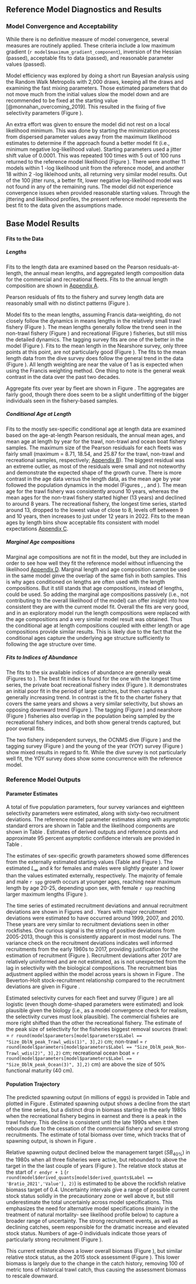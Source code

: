 ## Reference Model Diagnostics and Results


### Model Convergence and Acceptability {#model-convergence}

While there is no definitive measure of model convergence, several measures are routinely applied. These criteria include a low maximum gradient (`r model$maximum_gradient_component`), inversion of the Hessian (passed), acceptable fits to data (passed), and reasonable parameter values (passed). 

Model efficiency was explored by doing a short run Bayesian analysis using the Random Walk Metropolis with 2,000 draws, keeping all the draws and examining the fast mixing parameters. Those estimated parameters that do not move much from the initial values slow the model down and are recommended to be fixed at the starting value [@monnahan_overcoming_2019]. This resulted in the fixing of five selectivity parameters (Figure \ref{fig:pairs_plot_fast}).

An extra effort was given to ensure the model did not rest on a local likelihood minimum. This was done by starting the minimization process from dispersed parameter values away from the maximum likelihood estimates to determine if the approach found a better model fit (i.e., minimum negative log-likelihood value). Starting parameters used a jitter shift value of 0.0001. This was repeated 100 times with 5 out of 100 runs returned to the reference model likelihood (Figure \ref{fig:jitter}). There were another 11 models within 1 -log likelihood unit from the reference model, and another 18 within 2 -log likleihood units, all returning very similar model results. Out of the 100 jitter runs, a better fit, lower negative log-likelihood model was not found in any of the remaining runs. The model did not experience convergence issues when provided reasonable starting values. Through the jittering and likelihood profiles, the present reference model represents the best fit to the data given the assumptions made. 


## Base Model Results

#### Fits to the Data

##### Lengths

Fits to the length data are examined based on the Pearson residuals-at-length, the annual mean lengths, and aggregated length composition data for the commercial and recreational fleets. Fits to the annual length composition are shown in [Appendix A](#app_a). 

Pearson residuals of fits to the fishery and survey length data are reasonably small with no distinct patterns (Figure \ref{fig:lt-pearson-resids}). 

Model fits to the mean lengths, assuming Francis data-weighting, do not closely follow the dynamics in means lengths in the relatively small trawl fishery (Figure \ref{fig:trawl-mean-len-fit}). The mean lengths generally follow the trend seen in the non-trawl fishery (Figure \ref{fig:nontrawl-mean-len-fit}) and recreational (Figure \ref{fig:rec-mean-len-fit}) fisheries, but still miss the detailed dynamics. The tagging survey fits are one of the better in the model (Figure \ref{fig:tag-mean-len-fit}). Fits to the mean length in the Nearshore survey, only three points at this point, are not particularly good (Figure \ref{fig:nearshore-mean-len-fit}). The fits to the mean length data from the dive survey does follow the general trend in the data (Figure \ref{fig:ocnms-mean-len-fit}). All length weighting are near the value of 1 as is expected when using the Francis weighting method. One thing to note is the general weak contrast in the data over the past two decades.

Aggregate fits over year by fleet are shown in Figure \ref{fig:agg-len-fit}. The aggregates are fairly good, though there does seem to be a slight underfitting of the bigger individuals seen in the fishery-based samples.   

##### Conditional Age at Length

Fits to the mostly sex-specific conditional age at length data are examined based on the age-at-length Pearson residuals, the annual mean ages, and mean age at length by year for the trawl, non-trawl and ocean boat fishery samples. The maximum size of the Pearson residuals for each fleets was fairly small (maximum = 8.71, 18.54, and 25.87 for the trawl, non-trawl and recreational samples, respectively; [Appendix B](#app_b)). The biggest residual was an extreme outlier, as most of the residuals were small and not noteworthy and demonstrate the expected shape of the growth curve. There is more contrast in the age data versus the length data, as the mean age by year followed the population dynamics in the model (Figures \ref{fig:trawl-mean-caal}, \ref{fig:nontrawl-mean-caal}, and \ref{fig:rec-mean-caal}). The mean age for the trawl fishery was consistently around 10 years, whereas the mean ages for the non-trawl fishery started higher (13 years) and declined to around 8 years. The recreational fishery, the longest time series, started around 13, dropped to the lowest value of close to 8, levels off between 9 and 10 years, then increases to just under 12 years in 2022. Fits to the mean ages by length bins show acceptable fits consistent with model expectations [Appendix C](#app_c).

##### Marginal Age compositions

Marginal age compositions are not fit in the model, but they are included in order to see how well they fit the reference model without influencing the likelihood [Appendix D](#app_d). Marginal length and age composition cannot be used in the same model ginve the overlap of the same fish in both samples. This is why ages conditioned on lengths are often used with the length compositions. But it still stands that age compositions, instead of lengths, could be used. So adding the marginal age compositions passively (i.e., not contributing to the overall likelihood of the model) can offer insight into how consistent they are with the current model fit. Overall the fits are very good, and in an exploratory model run the length compositions were replaced with the age compositions and a very similar model result was obtained. Thus the conditional age at length compositions coupled with either length or age compositions provide similar results. This is likely due to the fact that the conditional ages capture the underlying age structure sufficiently to following the age structure over time.   

##### Fits to Indices of Abundance

The fits to the six available indices of abundance are generally weak (Figures \ref{fig:charter-index-fit} to \ref{fig:ocnms-yoy-index-fit}). The best fit index is found for the one with the longest time series, the private boat recreational fishery index (Figure \ref{fig:private-index-fit}). It demonstrates an initial poor fit in the period of large catches, but then captures a generally increasing trend. In contrast is the fit to the charter fishery that covers the same years and shows a very similar selectivity, but shows an opposing downward trend (Figure \ref{fig:charter-index-fit}). The tagging (Figure \ref{fig:tag-index-fit}) and nearshore (Figure \ref{fig:nearshore-index-fit}) fisheries also overlap in the population being sampled by the recreational fishery indices, and both show general trends captured, but poor overall fits.

The two fishery independent surveys, the OCNMS dive (Figure \ref{fig:ocnms-index-fit}) and the tagging survey (Figure \ref{fig:tag-index-fit}) and the young of the year (YOY) survey (Figure \ref{fig:ocnms-yoy-index-fit}) show mixed results in regard to fit. While the dive survey is not particularly well fit, the YOY survey does show some concurrence with the reference model. 

### Reference Model Outputs 

#### Parameter Estimates

A total of five population parameters, four survey variances and eightteen selectivity parameters were estimated, along with sixty-two recruitment deviations. The reference model parameter estimates along with asymptotic standard errors are shown in Table \ref{tab:model-params} and the likelihood components are shown in Table \ref{tab:likes}. Estimates of derived outputs and reference points and approximate 95 percent asymptotic confidence intervals are provided in Table \ref{tab:referenceES}. 

The estimates of sex-specific growth parameters showed some differences from the externally estimated starting values (Table \ref{tab:model-params} and Figure \ref{fig:len-age-ss}). The estimated $L_{\infty}$ and $k$ for females and males were slightly greater and lower than the values estimated externally, respectively.  The majority of female and male `r spp` growth occurs at younger ages, reaching near maximum length by age 20-25, depending upon sex, with female `r spp` reaching larger maximum lengths (Figure \ref{fig:len-age-ss}).

The time series of estimated recruitment deviations and annual recruitment deviations are shown in Figures \ref{fig:recruits} and \ref{fig:rec-devs}. Years with major recruitment deviations were estimated to have occurred  around 1999, 2007, and 2010. These years are very similar to recruitment deviations seen in other rockfishes. One curious signal is the string of positive deviations from 2005-2013, though this is consistently apparent in most model runs. The variance check on the recruitment deviations indicates well informed recruitments from the early 1960s to 2017, providing justification for the estimation of recruitment (Figure \ref{fig:varcheck}). Recruitment deviations after 2017 are relatively uninformed and are not estimated, as is not unexpected from the lag in selectivity with the biological compositions. The recruitment bias adjustment applied within the model across years is shown in Figure \ref{fig:bias-adj}. The Beverton-Holt stock-recruitment relationship compared to the recruitment deviations are given in Figure \ref{fig:bh-curve}.

Estimated selectivity curves for each fleet and survey (Figure \ref{fig:fleet_selectivity}) are all logistic (even though dome-shaped parameters were estimated) and look plausible given the biology (i.e., as a model convergence check for realism, the selectivity curves must look plausible). The commercial fisheies are more right shifted than the other the recreational fishery. The estimate of the peak size of selectivity for the fisheries biggest removal sources (trawl: = `r round(model$parameters[model$parameters$Label == "Size_DblN_peak_Trawl_wdis(1)", 3],2)` cm; non-trawl = `r round(model$parameters[model$parameters$Label == "Size_DblN_peak_Non-Trawl_wdis(2)", 3],2)` cm; recreational ocean boat = `r round(model$parameters[model$parameters$Label == "Size_DblN_peak_Ocean(3)", 3],2)` cm) are above the size of 50% functional maturity (40 cm). 

#### Population Trajectory

The predicted spawning output (in millions of eggs) is provided in Table \ref{tab:timeseries} and plotted in Figure \ref{fig:ssb}. Estimated spawning output shows a decline from the start of the time series, but a distinct drop in biomass starting in the early 1980s when the recreational fishery begins in earnest and there is a peak in the trawl fishery. This decline is consistent until the late 1990s when it then rebounds due to the cessation of the commercial fishery and several strong recruitments. The estimate of total biomass over time, which tracks that of spawning output, is shown in Figure \ref{fig:tot-bio}. 

Relative spawning output declined below the management target ($SB_{40\%}$) in the 1980s when all three fisheries were active, but rebounded to above the target in the the last couple of years (Figure \ref{fig:depl}). The relative stock status at the start of `r endyr + 1` (`r round(model$derived_quants[model$derived_quants$Label == 'Bratio_2021','Value'], 2)`) is estimated to be above the rockfish relative biomass target of 0.4. Uncertainty intervals give a range of possible current stock status solidly in the precautionary zone or well above it, but still underestimate the total uncertainly across model specifications. This emphasizes the need for alternative model specifications (mainly in the treatment of natural mortality- see likelihood profile below) to capture a broader range of uncertainty. The strong recruitment events, as well as declining catches, seem responsible for the dramatic increase and elevated stock status. Numbers of age-0 individuals indicate those years of particularly strong recruitment (Figure \ref{fig:recruits}). 

This current estimate shows a lower overall biomass (Figure \ref{fig:comp_ssb}), but similar relative stock status, as the 2015 stock assessment (Figure \ref{fig:comp_depl}). This lower biomass is largely due to the change in the catch history, removing 100 of metric tons of historical trawl catch, thus causing the assessment biomass to rescale downward. 
